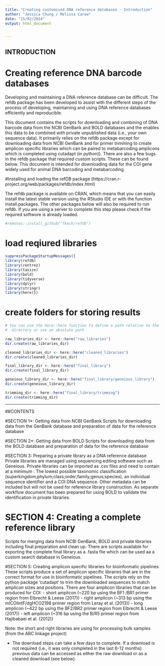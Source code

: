 ```yaml
---
title: "Creating customised DNA reference databases - Introduction"
author: "Jessica Chung / Melissa Carew"
date: "15/02/2024"
output: html_document


---
```

## INTRODUCTION
# Creating reference DNA barcode databases

Developing and maintaining a DNA reference database can be difficult. The refdb package has been developed to assist with the different steps of the process of developing, maintaining and using DNA reference databases efficiently and reproducible. 

This document contains the scripts for downloading and combining of DNA barcode data from the NCBI GenBank and BOLD databases and the enables this data to be combined with private unpublished data (i.e., your own sequence data). It primarily relies on the refdb package except for downloading data from NCBI GenBank and for primer trimming to create amplicon specific libraries which can be paired to metabarcoding amplicons which is completed using cutadapt (in python)). There are also a few bugs in the refdb package that required custom scripts. These can be found below. This document is intended for downloading data for the COI gene widely used for animal DNA barcoding and metabarcoding.

#Installing and loading the refDB package (https://cran.r-project.org/web/packages/refdb/index.html)

The refdb package is available on CRAN, which means that you can easily install the latest stable version using the RStudio IDE or with the function install.packages. The other packages below will also be required to run refdb. If you are using a server to complete this step please check if the required softwore is already loaded. 

```r
#remotes::install_github("fkeck/refdb")
```

# load reqiured libraries
```r
suppressPackageStartupMessages({
library(refdb)
library(rentrez)
library(taxize)
library(bold)
library(tidyverse)
library(dplyr)
library(stringr)
library(here)})
```

# create folders for storing results
```r
# You can use the here::here function to define a path relative to the project 
#  directory or use an absolute path

raw_libraries_dir <- here::here("raw_libraries")
dir.create(raw_libraries_dir)

cleaned_libraries_dir <- here::here("cleaned_libraries")
dir.create(cleaned_libraries_dir)

final_library_dir <- here::here("final_library")
dir.create(final_library_dir)

geneious_library_dir <- here::here("final_library/geneious_library")
dir.create(geneious_library_dir)

trimming_dir <- here::here("final_library/trimming")
dir.create(trimming_dir)
```

--------------------------------------------------------------------------------
##CONTENTS

#SECTION 1*: Getting data from NCBI GenBank
Scripts for downloading data from the GenBank database and preparation of data for the reference database
  
#SECTION 2*: Getting data from BOLD
Scripts for downloading data from the BOLD database and preparation of data for the reference database
  
#SECTION 3: Preparing a private library as a DNA reference database
Private libraries are managed using sequencing editing software such as Geneious. Private libraries can be imported as .csv files and need to contain at a minimum : The lowest possible taxonomic classification (superkingdom;phylum;class;order;family;genus;species), an individual sequence identifier and a COI DNA sequence. Other metadata can be included but will not be used for reference library construction. As separate workflow document has been prepared for using BOLD to validate the identification in private libraries.

# SECTION 4: Creating a complete reference library 
Scripts for merging data from NCBI GenBank, BOLD and private libraries including final preparation and clean up. There are scripts available for exporting the complete final library as a .fasta flie which can be used aa a custom search database in Geneious.

#SECTION 5: Creating amplicon specific libraries for bioinformatic pipelines
These scripts produce a set of amplicon specific libraries that are in the correct format for use in bioinformatic pipelines. The scripts rely on the python package 'cutadapt' to trim the downloaded sequences to match amplicon sizes and positions. 
There are four amplicon libraries that can be produced for COI:
  - short amplicon (~220 bp using the BF1 /BR1 primer region from Elbrecht & Leese (2017))
  - right amplicon (~313 bp using the mICOIintF/dgHCO2198 primer region from Leray et al. (2013))
  - long amplicon (~422 bp using the BF2/BR2 primer region from Elbrecht & Leese (2017))
  - left amplicon (~316 bp using the B/R5 primer region from Hajibabaei et al. (2012))
  
Note: the short and right libraries are using for processing bulk samples (from the ARC linkage project)

* The download steps can take a few days to complete. If a download is not required (i.e., it was only completed in the last 6-12 months) previous data can be accessed as either the raw download or as a cleaned download (see below).


